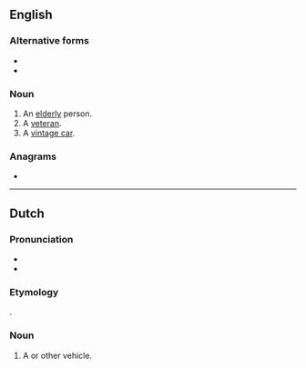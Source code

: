 {{also|old-timer|Oldtimer}}
==English==
{{wikipedia}}

===Alternative forms===
* {{l|en|old-timer}}
* {{l|en|old timer}}

===Noun===
{{en-noun}}

# An [[elderly]] person.
# A [[veteran]].
# A [[vintage car]].

===Anagrams===
* {{anagrams|en|timelord}}

----

==Dutch==
{{wikipedia|lang=nl}}

===Pronunciation===
* {{audio|Nl-oldtimer.ogg|Audio|lang=nl}}
* {{hyphenation|old|ti|mer|lang=nl}}

===Etymology===
{{bor|nl|en|oldtimer}}.

===Noun===
{{nl-noun|m|-s|oldtimertje}}

# A {{l|en|vintage}} {{l|en|car}} or other vehicle.